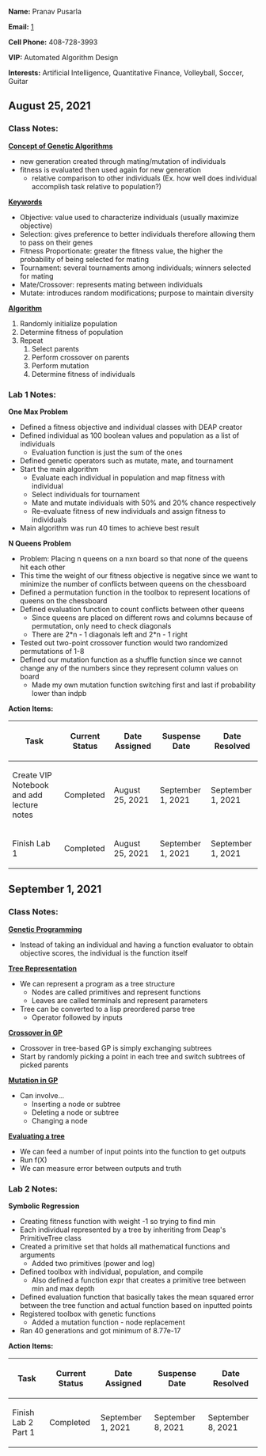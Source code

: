 '''Name:''' Pranav Pusarla

'''Email:''' [mailto:ppusarla3@gatech.edu]

'''Cell Phone:''' 408-728-3993

'''VIP:''' Automated Algorithm Design

'''Interests:''' Artificial Intelligence, Quantitative Finance, Volleyball, Soccer, Guitar

== August 25, 2021 ==
=== Class Notes: ===

'''<u>Concept of Genetic Algorithms</u>'''
*new generation created through mating/mutation of individuals
*fitness is evaluated then used again for new generation
**relative comparison to other individuals (Ex. how well does individual accomplish task relative to population?)

'''<u>Keywords</u>'''
*Objective: value used to characterize individuals (usually maximize objective)
*Selection: gives preference to better individuals therefore allowing them to pass on their genes
*Fitness Proportionate: greater the fitness value, the higher the probability of being selected for mating
*Tournament: several tournaments among individuals; winners selected for mating
*Mate/Crossover: represents mating between individuals
*Mutate: introduces random modifications; purpose to maintain diversity

'''<u>Algorithm</u>'''
#Randomly initialize population
#Determine fitness of population
#Repeat
##Select parents
##Perform crossover on parents
##Perform mutation
##Determine fitness of individuals

=== Lab 1 Notes: ===
'''One Max Problem'''
*Defined a fitness objective and individual classes with DEAP creator
*Defined individual as 100 boolean values and population as a list of individuals
**Evaluation function is just the sum of the ones
*Defined genetic operators such as mutate, mate, and tournament
*Start the main algorithm
**Evaluate each individual in population and map fitness with individual
**Select individuals for tournament
**Mate and mutate individuals with 50% and 20% chance respectively
**Re-evaluate fitness of new individuals and assign fitness to individuals
*Main algorithm was run 40 times to achieve best result

'''N Queens Problem'''
*Problem: Placing n queens on a nxn board so that none of the queens hit each other
*This time the weight of our fitness objective is negative since we want to minimize the number of conflicts between queens on the chessboard
*Defined a permutation function in the toolbox to represent locations of queens on the chessboard
*Defined evaluation function to count conflicts between other queens
**Since queens are placed on different rows and columns because of permutation, only need to check diagonals
**There are 2*n - 1 diagonals left and 2*n - 1 right
*Tested out two-point crossover function would two randomized permutations of 1-8
*Defined our mutation function as a shuffle function since we cannot change any of the numbers since they represent column values on board
**Made my own mutation function switching first and last if probability lower than indpb

'''Action Items:'''
{| class="wikitable"
!Task
!Current Status
!Date Assigned
!Suspense Date
!Date Resolved
|-
|Create VIP Notebook and add lecture notes
|Completed
|August 25, 2021
|September 1, 2021
|September 1, 2021
|-
|Finish Lab 1
|Completed
|August 25, 2021
|September 1, 2021
|September 1, 2021
|}

== September 1, 2021 ==
=== Class Notes: ===

'''<u>Genetic Programming</u>'''
*Instead of taking an individual and having a function evaluator to obtain objective scores, the individual is the function itself

'''<u>Tree Representation</u>'''
*We can represent a program as a tree structure
**Nodes are called primitives and represent functions
**Leaves are called terminals and represent parameters
*Tree can be converted to a lisp preordered parse tree
**Operator followed by inputs

'''<u>Crossover in GP</u>'''
*Crossover in tree-based GP is simply exchanging subtrees
*Start by randomly picking a point in each tree and switch subtrees of picked parents

'''<u>Mutation in GP</u>'''
*Can involve...
**Inserting a node or subtree
**Deleting a node or subtree
**Changing a node

'''<u>Evaluating a tree</u>'''
*We can feed a number of input points into the function to get outputs
*Run f(X)
*We can measure error between outputs and truth

=== Lab 2 Notes: ===
'''Symbolic Regression'''
*Creating fitness function with weight -1 so trying to find min
*Each individual represented by a tree by inheriting from Deap's PrimitiveTree class
*Created a primitive set that holds all mathematical functions and arguments
**Added two primitives (power and log)
*Defined toolbox with individual, population, and compile
**Also defined a function expr that creates a primitive tree between min and max depth
*Defined evaluation function that basically takes the mean squared error between the tree function and actual function based on inputted points
*Registered toolbox with genetic functions
**Added a mutation function - node replacement
*Ran 40 generations and got minimum of 8.77e-17 

'''Action Items:'''
{| class="wikitable"
!Task
!Current Status
!Date Assigned
!Suspense Date
!Date Resolved
|-
|Finish Lab 2 Part 1
|Completed
|September 1, 2021
|September 8, 2021
|September 8, 2021
|}